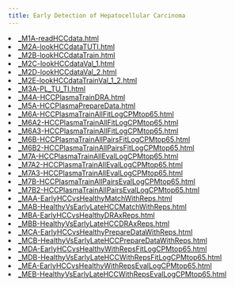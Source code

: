 ```yaml
---
title: Early Detection of Hepatocellular Carcinoma
---
```




<li><a href="_M1A-readHCCdata.html">_M1A-readHCCdata.html</a></li>
<li><a href="_M2A-lookHCCdataTUTI.html">_M2A-lookHCCdataTUTI.html</a></li>
<li><a href="_M2B-lookHCCdataTrain.html">_M2B-lookHCCdataTrain.html</a></li>
<li><a href="_M2C-lookHCCdataVal_1.html">_M2C-lookHCCdataVal_1.html</a></li>
<li><a href="_M2D-lookHCCdataVal_2.html">_M2D-lookHCCdataVal_2.html</a></li>
<li><a href="_M2E-lookHCCdataTrainVal_1_2.html">_M2E-lookHCCdataTrainVal_1_2.html</a></li>
<li><a href="_M3A-PL_TU_TI.html">_M3A-PL_TU_TI.html</a></li>
<li><a href="_M4A-HCCPlasmaTrainDRA.html">_M4A-HCCPlasmaTrainDRA.html</a></li>
<li><a href="_M5A-HCCPlasmaPrepareData.html">_M5A-HCCPlasmaPrepareData.html</a></li>
<li><a href="_M6A-HCCPlasmaTrainAllFitLogCPMtop65.html">_M6A-HCCPlasmaTrainAllFitLogCPMtop65.html</a></li>
<li><a href="_M6A2-HCCPlasmaTrainAllFitLogCPMtop65.html">_M6A2-HCCPlasmaTrainAllFitLogCPMtop65.html</a></li>
<li><a href="_M6A3-HCCPlasmaTrainAllFitLogCPMtop65.html">_M6A3-HCCPlasmaTrainAllFitLogCPMtop65.html</a></li>
<li><a href="_M6B-HCCPlasmaTrainAllPairsFitLogCPMtop65.html">_M6B-HCCPlasmaTrainAllPairsFitLogCPMtop65.html</a></li>
<li><a href="_M6B2-HCCPlasmaTrainAllPairsFitLogCPMtop65.html">_M6B2-HCCPlasmaTrainAllPairsFitLogCPMtop65.html</a></li>
<li><a href="_M7A-HCCPlasmaTrainAllEvalLogCPMtop65.html">_M7A-HCCPlasmaTrainAllEvalLogCPMtop65.html</a></li>
<li><a href="_M7A2-HCCPlasmaTrainAllEvalLogCPMtop65.html">_M7A2-HCCPlasmaTrainAllEvalLogCPMtop65.html</a></li>
<li><a href="_M7A3-HCCPlasmaTrainAllEvalLogCPMtop65.html">_M7A3-HCCPlasmaTrainAllEvalLogCPMtop65.html</a></li>
<li><a href="_M7B-HCCPlasmaTrainAllPairsEvalLogCPMtop65.html">_M7B-HCCPlasmaTrainAllPairsEvalLogCPMtop65.html</a></li>
<li><a href="_M7B2-HCCPlasmaTrainAllPairsEvalLogCPMtop65.html">_M7B2-HCCPlasmaTrainAllPairsEvalLogCPMtop65.html</a></li>
<li><a href="_MAA-EarlyHCCvsHealthyMatchWithReps.html">_MAA-EarlyHCCvsHealthyMatchWithReps.html</a></li>
<li><a href="_MAB-HealthyVsEarlyLateHCCMatchWithReps.html">_MAB-HealthyVsEarlyLateHCCMatchWithReps.html</a></li>
<li><a href="_MBA-EarlyHCCvsHealthyDRAxReps.html">_MBA-EarlyHCCvsHealthyDRAxReps.html</a></li>
<li><a href="_MBB-HealthyVsEarlyLateHCCDRAxReps.html">_MBB-HealthyVsEarlyLateHCCDRAxReps.html</a></li>
<li><a href="_MCA-EarlyHCCvsHealthyPrepareDataWithReps.html">_MCA-EarlyHCCvsHealthyPrepareDataWithReps.html</a></li>
<li><a href="_MCB-HealthyVsEarlyLateHCCPrepareDataWithReps.html">_MCB-HealthyVsEarlyLateHCCPrepareDataWithReps.html</a></li>
<li><a href="_MDA-EarlyHCCvsHealthyWithRepsFitLogCPMtop65.html">_MDA-EarlyHCCvsHealthyWithRepsFitLogCPMtop65.html</a></li>
<li><a href="_MDB-HealthyVsEarlyLateHCCWithRepsFitLogCPMtop65.html">_MDB-HealthyVsEarlyLateHCCWithRepsFitLogCPMtop65.html</a></li>
<li><a href="_MEA-EarlyHCCvsHealthyWithRepsEvalLogCPMtop65.html">_MEA-EarlyHCCvsHealthyWithRepsEvalLogCPMtop65.html</a></li>
<li><a href="_MEB-HealthyVsEarlyLateHCCWithRepsEvalLogCPMtop65.html">_MEB-HealthyVsEarlyLateHCCWithRepsEvalLogCPMtop65.html</a></li>
